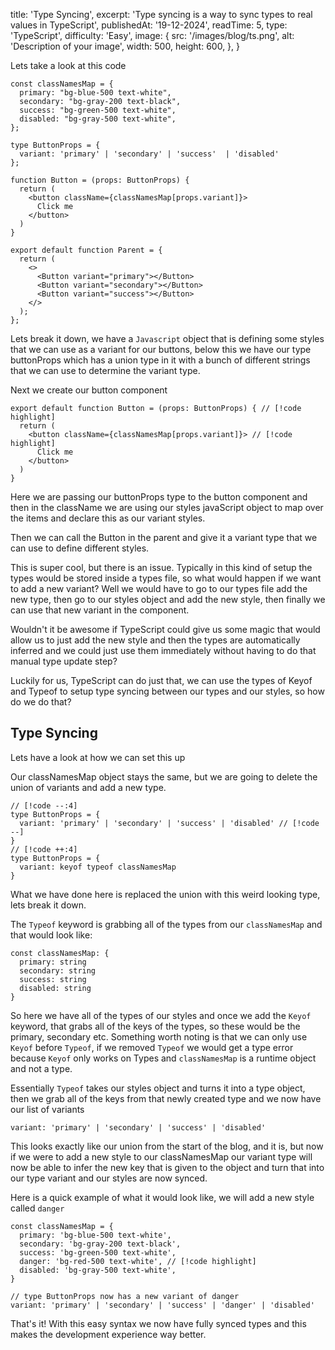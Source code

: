   title: 'Type Syncing',
  excerpt: 'Type syncing is a way to sync types to real values in TypeScript',
  publishedAt: '19-12-2024',
  readTime: 5,
  type: 'TypeScript',
  difficulty: 'Easy',
  image: {
    src: '/images/blog/ts.png',
    alt: 'Description of your image',
    width: 500,
    height: 600,
  },
}

Lets take a look at this code

```tsx
const classNamesMap = {
  primary: "bg-blue-500 text-white",
  secondary: "bg-gray-200 text-black",
  success: "bg-green-500 text-white",
  disabled: "bg-gray-500 text-white",
};

type ButtonProps = {
  variant: 'primary' | 'secondary' | 'success'  | 'disabled'
};

function Button = (props: ButtonProps) {
  return (
    <button className={classNamesMap[props.variant]}>
      Click me
    </button>
  )
}

export default function Parent = {
  return (
    <>
      <Button variant="primary"></Button>
      <Button variant="secondary"></Button>
      <Button variant="success"></Button>
    </>
  );
};
```

Lets break it down, we have a `Javascript` object that is defining some styles that we can use as a variant for our buttons, below this we have our type buttonProps which has a union type in it with a bunch of different strings that we can use to determine the variant type.

Next we create our button component

```tsx
export default function Button = (props: ButtonProps) { // [!code highlight]
  return (
    <button className={classNamesMap[props.variant]}> // [!code highlight]
      Click me
    </button>
  )
}
```

Here we are passing our buttonProps type to the button component and then in the className we are using our styles javaScript object to map over the items and declare this as our variant styles.

Then we can call the Button in the parent and give it a variant type that we can use to define different styles.

This is super cool, but there is an issue. Typically in this kind of setup the types would be stored inside a types file, so what would happen if we want to add a new variant? Well we would have to go to our types file add the new type, then go to our styles object and add the new style, then finally we can use that new variant in the component.

Wouldn't it be awesome if TypeScript could give us some magic that would allow us to just add the new style and then the types are automatically inferred and we could just use them immediately without having to do that manual type update step?

Luckily for us, TypeScript can do just that, we can use the types of Keyof and Typeof to setup type syncing between our types and our styles, so how do we do that?

## Type Syncing

Lets have a look at how we can set this up

Our classNamesMap object stays the same, but we are going to delete the union of variants and add a new type.

```tsx
// [!code --:4]
type ButtonProps = {
  variant: 'primary' | 'secondary' | 'success' | 'disabled' // [!code --]
}
// [!code ++:4]
type ButtonProps = {
  variant: keyof typeof classNamesMap
}
```

What we have done here is replaced the union with this weird looking type, lets break it down.

The `Typeof` keyword is grabbing all of the types from our `classNamesMap` and that would look like:

```tsx
const classNamesMap: {
  primary: string
  secondary: string
  success: string
  disabled: string
}
```

So here we have all of the types of our styles and once we add the `Keyof` keyword, that grabs all of the keys of the types, so these would be the primary, secondary etc. Something worth noting is that we can only use `Keyof` before `Typeof`, if we removed `Typeof` we would get a type error because `Keyof` only works on Types and `classNamesMap` is a runtime object and not a type.

Essentially `Typeof` takes our styles object and turns it into a type object, then we grab all of the keys from that newly created type and we now have our list of variants

```tsx
variant: 'primary' | 'secondary' | 'success' | 'disabled'
```

This looks exactly like our union from the start of the blog, and it is, but now if we were to add a new style to our classNamesMap our variant type will now be able to infer the new key that is given to the object and turn that into our type variant and our styles are now synced.

Here is a quick example of what it would look like, we will add a new style called `danger`

```tsx
const classNamesMap = {
  primary: 'bg-blue-500 text-white',
  secondary: 'bg-gray-200 text-black',
  success: 'bg-green-500 text-white',
  danger: 'bg-red-500 text-white', // [!code highlight]
  disabled: 'bg-gray-500 text-white',
}

// type ButtonProps now has a new variant of danger
variant: 'primary' | 'secondary' | 'success' | 'danger' | 'disabled'
```

That's it! With this easy syntax we now have fully synced types and this makes the development experience way better.
